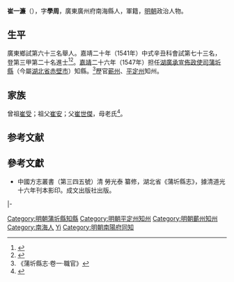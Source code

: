 {{明清人物信息框
| 姓名 = 崔一濂
| 原名 =
| 圖片名稱= 
| 圖片大小 =
| 圖片說明 = 
| 最高職務 =
| 國家 = 大明 
| 爵位 =
| 籍貫 = 廣東廣州府南海縣
| 族裔 = 
| 字號 = 
| 諡號 =
| 出生日期 = 生年不詳
| 出生地點 = <!---廣東廣州府南海縣--->
| 逝世日期 = 卒年不詳 
| 逝世地點 =
| 墓葬 =
| 配偶 = 
| 親屬 = 
| 出身 =
* 嘉靖二十年辛丑科同進士出身
| 經歷 =
| 著作 =  
}}
'''崔一濂'''（{{bd|？||？|catIdx=}}），字'''學周'''，廣東廣州府南海縣人，軍籍，[[明朝|明朝]]政治人物。

== 生平 ==
廣東鄉試第六十三名舉人。嘉靖二十年（1541年）中式辛丑科會試第七十三名，登第三甲第二十名進士<ref>{{Cite book|title=《皇明贡举考》卷五|author=[[张朝瑞|张朝瑞]]|publisher=《续修四库全书》史部第828册|year=|isbn=|location=|pages=}}</ref><ref>{{Cite book|title=贡举志五种 上|author=鲁小俊，江俊伟著|publisher=武汉大学出版社|year=2009|isbn=978-7-307-07043-1|location=武汉|pages=}}</ref>。[[嘉靖|嘉靖]]二十六年（1547年）担任[[湖廣承宣佈政使司|湖廣承宣佈政使司]][[蒲圻縣|蒲圻縣]]（今屬[[湖北省|湖北省]][[赤壁市|赤壁市]]）知縣。<ref>《蒲圻縣志·卷一·職官》</ref>歷官[[蕲州|蕲州]]、[[平定州|平定州]]知州。

== 家族 ==
曾祖[[崔受|崔受]]；祖父[[崔安|崔安]]；父[[崔世傑|崔世傑]]，母老氏<ref>{{Cite book|title=天一阁藏明代科举录选刊 登科录 点校本|author=龚延明主编|publisher=宁波出版社|year=2016|isbn=978-7-5526-2320-8|location=宁波|pages=|quote=《天一閣藏明代科舉錄選刊.登科錄》之《嘉靖二十年辛丑科進士登科錄》}}</ref>。

==参考文献==
{{reflist}}

==參考文獻==
*中國方志叢書（第三四五號）清 勞光泰 纂修，湖北省《蒲圻縣志》，據清道光十六年刊本影印。成文出版社出版。

{{start box}}
{{s-off}}
{{succession box|[[李桂|李桂]]|[[羅學禮|羅學禮]]|[[湖廣承宣佈政使司|湖廣]][[蒲圻縣|蒲圻縣]][[蒲圻縣知縣列表|知縣]]|<small>[[嘉靖|嘉靖]]二十六年（1547年）上任</small>}}
|-
{{s-before|[[姚會極|姚會極]]}}
{{s-title|明朝平定州知州|1554年－1555年}}
{{s-after|[[黃廷言|黃廷言]]}}
{{end box}}
{{嘉靖二十年辛丑科殿試金榜}}

{{DEFAULTSORT:Cui崔}}
[[Category:明朝蒲圻縣知縣|Category:明朝蒲圻縣知縣]]
[[Category:明朝平定州知州|Category:明朝平定州知州]]
[[Category:明朝蘄州知州|Category:明朝蘄州知州]]
[[Category:南海人|Category:南海人]]
[[Category:崔姓|Yi]]
[[Category:明朝南陽府同知|Category:明朝南陽府同知]]


{{明朝人物小作品}}